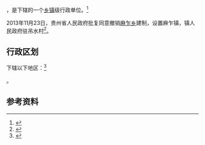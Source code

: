 {{中国乡级行政区|52/05/26/203/000}}

'''{{PAGENAMEBASE}}'''，是{{PRC admin/fullname|52/05/26/203/000|3}}下辖的一个[[乡镇|乡镇]]级行政单位。<ref>{{PRC admin/ref sgc|{{PRC admin/parent|52/05/26/203/000}}}}</ref>

2013年11月23日，贵州省人民政府批复同意撤销[[麻乍乡|麻乍乡]]建制，设置麻乍镇，镇人民政府驻吊水村<ref>{{Cite web |url=http://www.gzgov.gov.cn/xxgk/zfxxgkpt/szfxxgkml/ztfl/mzfpjz/201701/t20170106_684582.html |title=省人民政府关于同意威宁自治县秀水乡、双龙乡、麻乍乡撤乡设镇的批复（黔府函〔2013〕244号） |accessdate=2017-09-04 |archive-date=2017-09-05 |archive-url=https://web.archive.org/web/20170905060339/http://www.gzgov.gov.cn/xxgk/zfxxgkpt/szfxxgkml/ztfl/mzfpjz/201701/t20170106_684582.html |dead-url=no }}</ref>。

== 行政区划 ==

{{PAGENAMEBASE}}下辖以下地区：<ref>{{PRC admin/ref sgc|52/05/26/203/000}}</ref>

{{PRC admin/children|52/05/26/203/000}}。

== 参考资料 ==

{{reflist}}

{{行政区划小作品}}
{{PRC admin/navcat|52/05/26/203/000}}